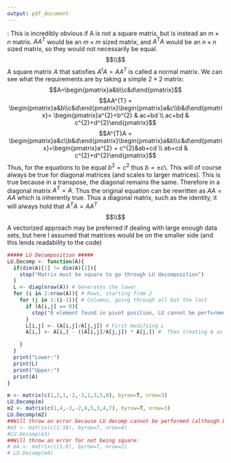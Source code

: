 ```yaml
---
output: pdf_document
---
```

\title{Week 2 Assignment--IS 605}
\author{Brett Burk}
\maketitle
\noindent\textbf{1.1}: This is incredibly obvious if A is not a square matrix, but is instead an $m \times n$ matrix. $AA^{T}$ would be an $m \times m$ sized matrix, and $A^{T}A$ would be an $n \times n$ sized matrix, so they would not necessarily be equal.$$\\$$
\noindent\textbf{1.2}A square matrix $A$ that satisfies $A^{t}A=AA^{T}$ is called a normal matrix.
We can see what the requirements are by taking a simple $2 \times 2$ matrix:
$$A=\begin{pmatrix}a&b\\c&d\end{pmatrix}$$
$$AA^{T} = \begin{pmatrix}a&b\\c&d\end{pmatrix}\begin{pmatrix}a&c\\b&d\end{pmatrix}= \begin{pmatrix}a^{2}+b^{2} & ac+bd \\ ac+bd & c^{2}+d^{2}\end{pmatrix}$$
$$A^{T}A = \begin{pmatrix}a&c\\b&d\end{pmatrix}\begin{pmatrix}a&b\\c&d\end{pmatrix}=\begin{pmatrix}a^{2} + c^{2}&ab+cd \\ ab+cd & c^{2}+d^{2}\end{pmatrix}$$
Thus, for the equations to be equal $b^{2}=c^{2}$ thus $b= \pm c$\\. This will of course always be true for diagonal matrices (and scales to larger matrices). This is true because in a transpose, the diagonal remains the same. Therefore in a diagonal matrix $A^T=A$. Thus the original equation can be rewritten as $AA=AA$ which is inherently true. Thus a diagonal matrix, such as the identity, it will always hold that $A^TA=AA^T$$$\\$$
\noindent\textbf{2}
A vectorized approach may be preferred if dealing with large enough data sets, but here I assumed that matrices would be on the smaller side (and this lends readability to the code)

```r
##### LU Decomposition #####
LU.Decomp <- function(A){
  if(dim(A)[1] != dim(A)[2]){
    stop("Matrix must be square to go through LU decomposition")
  }
  L <- diag(nrow(A)) # Generates the lower
  for (i in 2:nrow(A)){ # Rows, starting from 2
    for (j in 1:(i-1)){ # Columns, going through all but the last
      if (A[i,j] == 0){
        stop("0 element found in pivot position, LU cannot be performed")
      }
      L[i,j] <- (A[i,j]/A[j,j]) # First modifying L
      A[i,] <- A[i,] - ((A[i,j]/A[j,j]) * A[j,]) #  Then treating A as U

    }
  }
  print("Lower:")
  print(L)
  print("Upper:")
  print(A)
}

m <- matrix(c(1,2,1,-2,-3,1,3,5,0), byrow=T, nrow=3)
LU.Decomp(m)
m2 <- matrix(c(1,4,-3,-2,8,5,3,4,7), byrow=T, nrow=3)
LU.Decomp(m2)
##Will throw an error because LU decomp cannot be performed (although LUP is possible):
#m3 <- matrix(c(1:16), byrow=T, nrow=4)
#LU.Decomp(m3)
##Will throw an error for not being square:
# m4 <- matrix(c(1:8), byrow=T, nrow=2)
# LU.Decomp(m4)
```
